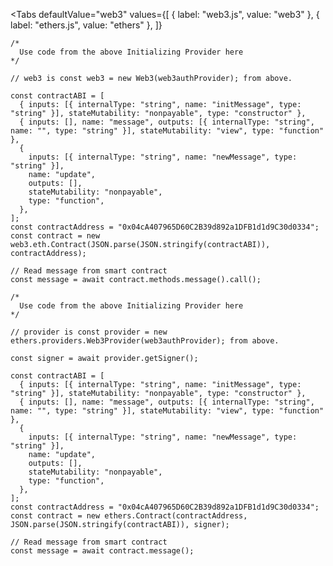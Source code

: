 
<Tabs
  defaultValue="web3"
  values={[
    { label: "web3.js", value: "web3" },
    { label: "ethers.js", value: "ethers" },
  ]}
>
<TabItem value="web3">

```tsx
/*
  Use code from the above Initializing Provider here
*/

// web3 is const web3 = new Web3(web3authProvider); from above.

const contractABI = [
  { inputs: [{ internalType: "string", name: "initMessage", type: "string" }], stateMutability: "nonpayable", type: "constructor" },
  { inputs: [], name: "message", outputs: [{ internalType: "string", name: "", type: "string" }], stateMutability: "view", type: "function" },
  {
    inputs: [{ internalType: "string", name: "newMessage", type: "string" }],
    name: "update",
    outputs: [],
    stateMutability: "nonpayable",
    type: "function",
  },
];
const contractAddress = "0x04cA407965D60C2B39d892a1DFB1d1d9C30d0334";
const contract = new web3.eth.Contract(JSON.parse(JSON.stringify(contractABI)), contractAddress);

// Read message from smart contract
const message = await contract.methods.message().call();
```

</TabItem>
<TabItem value="ethers">

```tsx
/*
  Use code from the above Initializing Provider here
*/

// provider is const provider = new ethers.providers.Web3Provider(web3authProvider); from above.

const signer = await provider.getSigner();

const contractABI = [
  { inputs: [{ internalType: "string", name: "initMessage", type: "string" }], stateMutability: "nonpayable", type: "constructor" },
  { inputs: [], name: "message", outputs: [{ internalType: "string", name: "", type: "string" }], stateMutability: "view", type: "function" },
  {
    inputs: [{ internalType: "string", name: "newMessage", type: "string" }],
    name: "update",
    outputs: [],
    stateMutability: "nonpayable",
    type: "function",
  },
];
const contractAddress = "0x04cA407965D60C2B39d892a1DFB1d1d9C30d0334";
const contract = new ethers.Contract(contractAddress, JSON.parse(JSON.stringify(contractABI)), signer);

// Read message from smart contract
const message = await contract.message();
```

</TabItem>
</Tabs>
